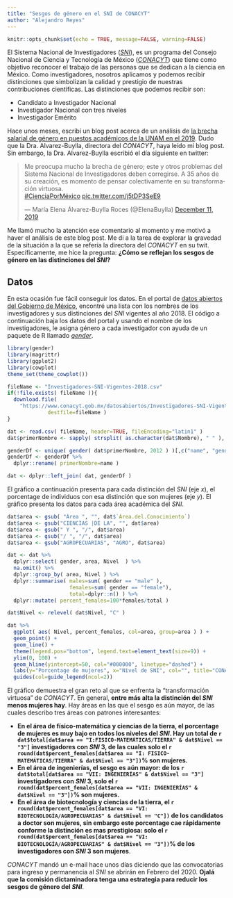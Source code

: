 ```yaml
---
title: "Sesgos de género en el SNI de CONACYT"
author: "Alejandro Reyes"
---
```


```r
knitr::opts_chunk$set(echo = TRUE, message=FALSE, warning=FALSE)
```

El Sistema Nacional de Investigadores ([*SNI*](https://www.conacyt.gob.mx/index.php/el-conacyt/sistema-nacional-de-investigadores)), es un programa del Consejo Nacional de Ciencia y Tecnología de México ([*CONACYT*](http://conacyt.gob.mx/)) que tiene como objetivo reconocer el trabajo de las personas que se dedican a la ciencia en México. Como investigadores, nosotros aplicamos y podemos recibir distinciones que simbolizan la calidad y prestigio de nuestras contribuciones científicas. Las distinciones que podemos recibir son:

  + Candidato a Investigador Nacional
  + Investigador Nacional con tres niveles
  + Investigador Emérito

Hace unos meses, escribí un blog post acerca de un análisis de [la brecha salarial de género en puestos académicos de la UNAM en el 2019](http://alejandroreyes.org/brecha-salarial-en-la-unam-en-el-2019/). Dudo que la Dra. Alvarez-Buylla, directora del *CONACYT*, haya leído mi blog post. Sin embargo, la Dra. Alvarez-Buylla escribió el día siguiente en twitter:

<blockquote class="twitter-tweet"><p lang="es" dir="ltr">Me preocupa mucho la brecha de género; este y otros problemas del Sistema Nacional de Investigadores deben corregirse. A 35 años de su creación, es momento de pensar colectivamente en su transformación virtuosa.<br> <a href="https://twitter.com/hashtag/CienciaPorM%C3%A9xico?src=hash&amp;ref_src=twsrc%5Etfw">#CienciaPorMéxico</a> <a href="https://t.co/j5tDP3SeE9">pic.twitter.com/j5tDP3SeE9</a></p>&mdash; María Elena Álvarez-Buylla Roces (@ElenaBuylla) <a href="https://twitter.com/ElenaBuylla/status/1204600047373094914?ref_src=twsrc%5Etfw">December 
11, 2019</a></blockquote> <script async src="https://platform.twitter.com/widgets.js" charset="utf-8"></script>

Me llamó mucho la atención ese comentario al momento y me motivó a haver el análisis de este blog post. Me di a la tarea de explorar la gravedad de la situación a la que se refería la directora del *CONACYT* en su twit. Específicamente, me hice la pregunta: **¿Cómo se reflejan los sesgos de género en las distinciones del *SNI*?**

## Datos

En esta ocasión fue fácil conseguir los datos. En el portal de [datos abiertos del Gobierno de México](https://datos.gob.mx/), encontré una lista con los nombres de los investigadores y sus distinciones del *SNI* vigentes al año 2018. El código a continuación baja los datos del portal y usando el nombre de los investigadores, le asigna género a cada investigador con ayuda de un paquete de R llamado [*gender*](https://cran.r-project.org/web/packages/gender/index.html).  

```r
library(gender)
library(magrittr)
library(ggplot2)
library(cowplot)
theme_set(theme_cowplot())
```

```r
fileName <- "Investigadores-SNI-Vigentes-2018.csv"
if(!file.exists( fileName )){
  download.file(
    "https://www.conacyt.gob.mx/datosabiertos/Investigadores-SNI-Vigentes-2018.csv", 
             destfile=fileName )
}

dat <- read.csv( fileName, header=TRUE, fileEncoding="latin1" )
dat$primerNombre <- sapply( strsplit( as.character(dat$Nombre), " " ), "[[", 1 )

genderDf <- unique( gender( dat$primerNombre, 2012 ) )[,c("name", "gender")]
genderDf <- genderDf %>%
  dplyr::rename( primerNombre=name )

dat <- dplyr::left_join( dat, genderDf ) 

```

El gráfico a continuación presenta para cada distinción del *SNI* (eje $x$), el porcentage de individuos con esa distinción que son mujeres (eje $y$). El gráfico presenta los datos para cada área académica del *SNI*.

```r

dat$area <- gsub( "Área ", "", dat$`Área.del.Conocimiento`)
dat$area <- gsub("CIENCIAS |DE LA", "", dat$area)
dat$area <- gsub(" Y ", "/", dat$area)
dat$area <- gsub("/ ", "/", dat$area)
dat$area <- gsub("AGROPECUARIAS", "AGRO", dat$area)

dat <- dat %>%
  dplyr::select( gender, area, Nivel  ) %>%
  na.omit() %>% 
  dplyr::group_by( area, Nivel ) %>%
  dplyr::summarise( males=sum( gender == "male" ), 
                    females=sum( gender == "female"),
                    total=dplyr::n() ) %>%
  dplyr::mutate( percent_females=100*females/total )

dat$Nivel <- relevel( dat$Nivel, "C" )

dat %>%
  ggplot( aes( Nivel, percent_females, col=area, group=area ) ) +
  geom_point() +
  geom_line() +
  theme(legend.pos="bottom", legend.text=element_text(size=9)) +
  ylim(0, 100) +
  geom_hline(yintercept=50, col="#000000", linetype="dashed") +
  labs(y="Porcentage de mujeres", x="Nivel de SNI", col="", title="CONACYT SNI 2018") +
  guides(col=guide_legend(ncol=2))

```

El gráfico demuestra el gran reto al que se enfrenta la "transformación virtuosa" de *CONACYT*. En general, **entre más alta la distinción del *SNI* menos mujeres hay**. Hay áreas en las que el sesgo es aún mayor, de las cuales describo tres áreas con patrones interesantes:

  + **En el área de físico-matemática y ciencias de la tierra, el porcentage de mujeres es muy bajo en todos los niveles del *SNI*. Hay un total de `r dat$total[dat$area == "I:FISICO-MATEMÁTICAS/TIERRA" & dat$Nivel == "3"]` investigadores con *SNI* 3, de las cuales solo el `r round(dat$percent_females[dat$area == "I: FISICO-MATEMÁTICAS/TIERRA" & dat$Nivel == "3"])`% son mujeres.**
  + **En el área de ingenierías, el sesgo es aún mayor: de los `r dat$total[dat$area == "VII: INGENIERÍAS" & dat$Nivel == "3"]` investigadores con *SNI* 3, solo el `r round(dat$percent_females[dat$area == "VII: INGENIERÍAS" & dat$Nivel == "3"])`% son mujeres.**
  + **En el área de biotecnología y ciencias de la tierra, el `r round(dat$percent_females[dat$area == "VI: BIOTECNOLOGÍA/AGROPECUARIAS" & dat$Nivel == "C"])` de los candidatos a doctor son mujeres, sin embargo este porcentage cae rápidamente conforme la distinción es mas prestigiosa: solo el `r round(dat$percent_females[dat$area == "VI: BIOTECNOLOGÍA/AGROPECUARIAS" & dat$Nivel == "3"])`% de los investigadores con *SNI* 3 son mujeres**. 
  
*CONACYT* mandó un e-mail hace unos días diciendo que las convocatorias para ingreso y permanencia al *SNI* se abrirán en Febrero del 2020. **Ojalá que la comisión dictaminadora tenga una estrategia para reducir los sesgos de género del *SNI***.
  
